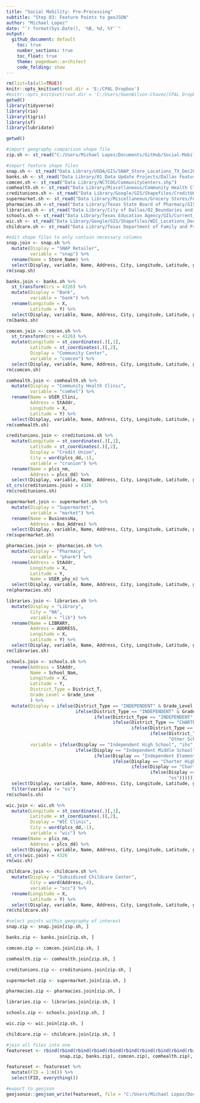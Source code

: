 ```yaml
---
title: "Social Mobility: Pre-Processing"
subtitle: "Step 03: Feature Points to geoJSON"
author: "Michael Lopez"
date: "`r format(Sys.Date(), '%B, %d, %Y'`"
output: 
  github_document: default
    toc: true
    number_sections: true
    toc_float: true
    theme: pagedown::architect
    code_folding: show
---
```


```r
rm(list=ls(all=TRUE))
knitr::opts_knit$set(root.dir = 'E:/CPAL Dropbox')
#knitr::opts_knit$set(root.dir = 'C:/Users/OwenWilson-Chavez/CPAL Dropbox')
getwd()
library(tidyverse)
library(rio)
library(tigris)
library(sf)
library(lubridate)
```

```r
getwd()
```

```r
#import geography comparison shape file
zip.sh <- st_read("C:/Users/Michael Lopez/Documents/GitHub/Social-Mobility/Data/Reference Geographies/Shapefiles/sm_zcta.shp")

#import feature shape files
snap.sh <- st_read("Data Library/USDA/GIS/SNAP_Store_Locations_TX_Dec2020.shp")
banks.sh <- st_read("Data Library/01_Data Update Projects/Dallas Features/Verification/Banks.shp") 
comcen.sh <- st_read("Data Library/NCTCOG/CommunityCenters.shp")
comhealth.sh <- st_read("Data Library/Miscellaneous/Community Health Clinics/CommunityHealthClincs_June2020.shp")
creditunions.sh <- st_read("Data Library/Google/GIS/Shapefiles/CreditUnions_Dec2020.shp") 
supermarket.sh <- st_read("Data Library/Miscellaneous/Grocery Stores/FoodandGrocery_DallasCounty_July2020.shp")
pharmacies.sh <-st_read("Data Library/Texas State Board of Pharmacy/GIS/TBSP_NTX_Dec2020.shp")
libraries.sh <- st_read("Data Library/City of Dallas/02_Boundaries and Features/Libraries.shp")
schools.sh <- st_read("Data Library/Texas Education Agency/GIS/Current_Schools_2020-2021.shp")
wic.sh <- st_read("Data Library/Google/GIS/Shapefiles/WIC_Locations_Dec2020.shp") 
childcare.sh <- st_read("Data Library/Texas Department of Family and Protective Services/SubsidyAccepting_ChildcareCenters_Feb2020.shp")
```

```r
#edit shape files to only contain necessary columns
snap.join <- snap.sh %>%
  mutate(Display = "SNAP Retailer",
         variable = "snap") %>%
  rename(Name = Store_Name) %>%
  select(Display, variable, Name, Address, City, Longitude, Latitude, geometry)
rm(snap.sh)

banks.join <- banks.sh %>%
  st_transform(crs = 4326) %>%
  mutate(Display = "Bank",
         variable = "bank") %>%
  rename(Longitude = X,
         Latitude = Y) %>%
  select(Display, variable, Name, Address, City, Longitude, Latitude, geometry)
rm(banks.sh)

comcen.join <- comcen.sh %>%
  st_transform(crs = 4326) %>%
  mutate(Longitude = st_coordinates(.)[,1],
         Latitude = st_coordinates(.)[,2],
         Display = "Community Center",
         variable = "comcen") %>%
  select(Display, variable, Name, Address, City, Longitude, Latitude, geometry)
rm(comcen.sh)

comhealth.join <- comhealth.sh %>%
  mutate(Display = "Community Health Clinic",
         variable = "comhel") %>%
  rename(Name = USER_Clini,
         Address = StAddr,
         Longitude = X,
         Latitude = Y) %>%
  select(Display, variable, Name, Address, City, Longitude, Latitude, geometry)
rm(comhealth.sh)

creditunions.join <- creditunions.sh %>%
  mutate(Longitude = st_coordinates(.)[,1],
         Latitude = st_coordinates(.)[,2],
         Display = "Credit Union",
         City = word(plcs_dd,-1),
         variable = "crunion") %>%
  rename(Name = plcs_nm,
         Address = plcs_dd) %>%
  select(Display, variable, Name, Address, City, Longitude, Latitude, geometry)
st_crs(creditunions.join) = 4326
rm(creditunions.sh)

supermarket.join <- supermarket.sh %>%
  mutate(Display = "Supermarket",
         variable = "market") %>%
  rename(Name = BusinessNa,
         Address = Bus_Addres) %>%
  select(Display, variable, Name, Address, City, Longitude, Latitude, geometry)
rm(supermarket.sh)

pharmacies.join <- pharmacies.sh %>%
  mutate(Display = "Pharmacy",
         variable = "pharm") %>%
  rename(Address = StAddr,
         Longitude = X,
         Latitude = Y,
         Name = USER_phy_n) %>%
  select(Display, variable, Name, Address, City, Longitude, Latitude, geometry)
rm(pharmacies.sh)

libraries.join <- libraries.sh %>%
  mutate(Display = "Library",
         City = "NA",
         variable = "lib") %>%
  rename(Name = LIBRARY,
         Address = ADDRESS,
         Longitude = X,
         Latitude = Y) %>%
  select(Display, variable, Name, Address, City, Longitude, Latitude, geometry)
rm(libraries.sh)

schools.join <- schools.sh %>%
  rename(Address = StAddr,
         Name = School_Nam,
         Longitude = X,
         Latitude = Y,
         District_Type = District_T,
         Grade_Level = Grade_Leve
         ) %>%
  mutate(Display = ifelse(District_Type == "INDEPENDENT" & Grade_Level == "High School", "Independent High School",
                          ifelse(District_Type == "INDEPENDENT" & Grade_Level %in% c("Middle", "Junior High"), "Independent Middle School",
                                 ifelse(District_Type == "INDEPENDENT" & Grade_Level %in% c("Elementary", "Elementary/Secondary"), "Independent Elementary School",
                                        ifelse(District_Type == "CHARTER" & Grade_Level == "High School", "Charter High School",
                                               ifelse(District_Type == "CHARTER" & Grade_Level %in% c("Middle", "Junior High"), "Charter Middle School",
                                                      ifelse(District_Type == "CHARTER" & Grade_Level %in% c("Elementary", "Elementary/Secondary"), "Charter Elementary School",
                                                             "Other School")))))),
         variable = ifelse(Display == "Independent High School", "ihs",
                          ifelse(Display == "Independent Middle School", "ims",
                                 ifelse(Display == "Independent Elementary School", "ies",
                                        ifelse(Display == "Charter High School", "chs",
                                               ifelse(Display == "Charter Middle School", "cms",
                                                      ifelse(Display == "Charter Elementary School", "ces",
                                                             "os"))))))) %>%
  select(Display, variable, Name, Address, City, Longitude, Latitude, geometry) %>%
  filter(variable != "os")
rm(schools.sh)

wic.join <- wic.sh %>%
  mutate(Longitude = st_coordinates(.)[,1],
         Latitude = st_coordinates(.)[,2],
         Display = "WIC Clinic",
         City = word(plcs_dd,-1),
         variable = "wic") %>%
  rename(Name = plcs_nm,
         Address = plcs_dd) %>%
  select(Display, variable, Name, Address, City, Longitude, Latitude, geometry)
st_crs(wic.join) = 4326
rm(wic.sh)

childcare.join <- childcare.sh %>%
  mutate(Display = "Subsidized Childcare Center",
         City = word(Address,-4),
         variable = "scc") %>%
  rename(Longitude = X,
         Latitude = Y) %>%
  select(Display, variable, Name, Address, City, Longitude, Latitude, geometry)
rm(childcare.sh)
```

```r
#select points within geography of interest
snap.zip <- snap.join[zip.sh, ]

banks.zip <- banks.join[zip.sh, ]

comcen.zip <- comcen.join[zip.sh, ]

comhealth.zip <- comhealth.join[zip.sh, ]

creditunions.zip <- creditunions.join[zip.sh, ]

supermarket.zip <- supermarket.join[zip.sh, ]

pharmacies.zip <- pharmacies.join[zip.sh, ]

libraries.zip <- libraries.join[zip.sh, ]

schools.zip <- schools.join[zip.sh, ]

wic.zip <- wic.join[zip.sh, ]

childcare.zip <- childcare.join[zip.sh, ]
```

```r
#join all files into one
featureset <- rbind(rbind(rbind(rbind(rbind(rbind(rbind(rbind(rbind(rbind(
                    snap.zip, banks.zip), comcen.zip), comhealth.zip), creditunions.zip), supermarket.zip), pharmacies.zip), libraries.zip), schools.zip), wic.zip), childcare.zip)

featureset <- featureset %>%
  mutate(FID = 1:n()) %>%
  select(FID, everything())
```


```r
#export to geojson
geojsonio::geojson_write(featureset, file = "C:/Users/Michael Lopez/Documents/GitHub/Social-Mobility/Data/geojson/sm_featureset.geojson")
```

